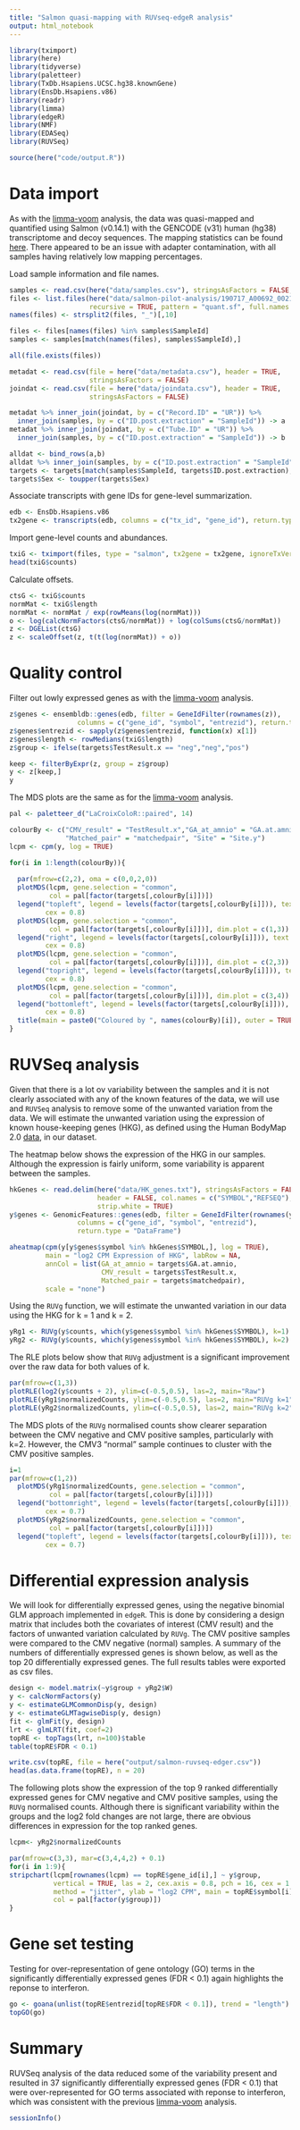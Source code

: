 ```yaml
---
title: "Salmon quasi-mapping with RUVseq-edgeR analysis"
output: html_notebook
---
```


```r
library(tximport)
library(here)
library(tidyverse)
library(paletteer)
library(TxDb.Hsapiens.UCSC.hg38.knownGene)
library(EnsDb.Hsapiens.v86)
library(readr)
library(limma)
library(edgeR)
library(NMF)
library(EDASeq)
library(RUVSeq)

source(here("code/output.R"))
```

# Data import

As with the [limma-voom](salmon-limma-voom.html) analysis, the data was quasi-mapped and quantified using Salmon (v0.14.1) with the GENCODE (v31) human (hg38) transcriptome and decoy sequences. The mapping statistics can be found [here](multiqc_report.html). There appeared to be an issue with adapter contamination, with all samples having relatively low mapping percentages. 

Load sample information and file names.

```r
samples <- read.csv(here("data/samples.csv"), stringsAsFactors = FALSE, header = TRUE)
files <- list.files(here("data/salmon-pilot-analysis/190717_A00692_0021_AHLLHFDSXX/new_salmon/quants"), 
                    recursive = TRUE, pattern = "quant.sf", full.names = TRUE)
names(files) <- strsplit2(files, "_")[,10]

files <- files[names(files) %in% samples$SampleId]
samples <- samples[match(names(files), samples$SampleId),]

all(file.exists(files))
```

```r
metadat <- read.csv(file = here("data/metadata.csv"), header = TRUE, 
                    stringsAsFactors = FALSE)
joindat <- read.csv(file = here("data/joindata.csv"), header = TRUE, 
                    stringsAsFactors = FALSE)

metadat %>% inner_join(joindat, by = c("Record.ID" = "UR")) %>% 
  inner_join(samples, by = c("ID.post.extraction" = "SampleId")) -> a
metadat %>% inner_join(joindat, by = c("Tube.ID" = "UR")) %>% 
  inner_join(samples, by = c("ID.post.extraction" = "SampleId")) -> b

alldat <- bind_rows(a,b)
alldat %>% inner_join(samples, by = c("ID.post.extraction" = "SampleId")) -> targets
targets <- targets[match(samples$SampleId, targets$ID.post.extraction),]
targets$Sex <- toupper(targets$Sex)
```

Associate transcripts with gene IDs for gene-level summarization.

```r
edb <- EnsDb.Hsapiens.v86
tx2gene <- transcripts(edb, columns = c("tx_id", "gene_id"), return.type = "DataFrame")
```

Import gene-level counts and abundances.

```r
txiG <- tximport(files, type = "salmon", tx2gene = tx2gene, ignoreTxVersion = TRUE)
head(txiG$counts)
```

Calculate offsets.

```r
ctsG <- txiG$counts
normMat <- txiG$length
normMat <- normMat / exp(rowMeans(log(normMat)))
o <- log(calcNormFactors(ctsG/normMat)) + log(colSums(ctsG/normMat))
z <- DGEList(ctsG)
z <- scaleOffset(z, t(t(log(normMat)) + o))
```

# Quality control

Filter out lowly expressed genes as with the [limma-voom](salmon-limma-voom.html) analysis.

```r
z$genes <- ensembldb::genes(edb, filter = GeneIdFilter(rownames(z)), 
                 columns = c("gene_id", "symbol", "entrezid"), return.type = "DataFrame")
z$genes$entrezid <- sapply(z$genes$entrezid, function(x) x[1])
z$genes$length <- rowMedians(txiG$length)
z$group <- ifelse(targets$TestResult.x == "neg","neg","pos")

keep <- filterByExpr(z, group = z$group)
y <- z[keep,]
y
```

The MDS plots are the same as for the [limma-voom](salmon-limma-voom.html) analysis. 

```r
pal <- paletteer_d("LaCroixColoR::paired", 14)

colourBy <- c("CMV_result" = "TestResult.x","GA_at_amnio" = "GA.at.amnio","Sex" = "Sex",
              "Matched_pair" = "matchedpair", "Site" = "Site.y")
lcpm <- cpm(y, log = TRUE)

for(i in 1:length(colourBy)){
  
  par(mfrow=c(2,2), oma = c(0,0,2,0))
  plotMDS(lcpm, gene.selection = "common", 
          col = pal[factor(targets[,colourBy[i]])]) 
  legend("topleft", legend = levels(factor(targets[,colourBy[i]])), text.col = pal, 
         cex = 0.8)
  plotMDS(lcpm, gene.selection = "common", 
          col = pal[factor(targets[,colourBy[i]])], dim.plot = c(1,3))
  legend("right", legend = levels(factor(targets[,colourBy[i]])), text.col = pal, 
         cex = 0.8)
  plotMDS(lcpm, gene.selection = "common", 
          col = pal[factor(targets[,colourBy[i]])], dim.plot = c(2,3))
  legend("topright", legend = levels(factor(targets[,colourBy[i]])), text.col = pal, 
         cex = 0.8)
  plotMDS(lcpm, gene.selection = "common", 
          col = pal[factor(targets[,colourBy[i]])], dim.plot = c(3,4))
  legend("bottomleft", legend = levels(factor(targets[,colourBy[i]])), text.col = pal, 
         cex = 0.8)
  title(main = paste0("Coloured by ", names(colourBy)[i]), outer = TRUE)
}
```

# RUVSeq analysis

Given that there is a lot ov variability between the samples and it is not clearly associated with any of the known features of the data, we will use and `RUVSeq` analysis to remove some of the unwanted variation from the data. We will estimate the unwanted variation using the expression of known house-keeping genes (HKG), as defined using the Human BodyMap 2.0 [data](https://www.tau.ac.il/~elieis/HKG/), in our dataset.

The heatmap below shows the expression of the HKG in our samples. Although the expression is fairly uniform, some variability is apparent between the samples.

```r
hkGenes <- read.delim(here("data/HK_genes.txt"), stringsAsFactors = FALSE, 
                      header = FALSE, col.names = c("SYMBOL","REFSEQ"), 
                      strip.white = TRUE)
y$genes <- GenomicFeatures::genes(edb, filter = GeneIdFilter(rownames(y)), 
                 columns = c("gene_id", "symbol", "entrezid"), 
                 return.type = "DataFrame")

aheatmap(cpm(y[y$genes$symbol %in% hkGenes$SYMBOL,], log = TRUE),
         main = "log2 CPM Expression of HKG", labRow = NA,  
         annCol = list(GA_at_amnio = targets$GA.at.amnio, 
                       CMV_result = targets$TestResult.x, 
                       Matched_pair = targets$matchedpair),
         scale = "none")
```

Using the `RUVg` function, we will estimate the unwanted variation in our data using the HKG for k = 1 and k = 2.  

```r
yRg1 <- RUVg(y$counts, which(y$genes$symbol %in% hkGenes$SYMBOL), k=1)
yRg2 <- RUVg(y$counts, which(y$genes$symbol %in% hkGenes$SYMBOL), k=2)
```

The RLE plots below show that `RUVg` adjustment is a significant improvement over the raw data for both values of k.

```r
par(mfrow=c(1,3))
plotRLE(log2(y$counts + 2), ylim=c(-0.5,0.5), las=2, main="Raw")
plotRLE(yRg1$normalizedCounts, ylim=c(-0.5,0.5), las=2, main="RUVg k=1")
plotRLE(yRg2$normalizedCounts, ylim=c(-0.5,0.5), las=2, main="RUVg k=2")
```

The MDS plots of the `RUVg` normalised counts show clearer separation between the CMV negative and CMV positive samples, particularly with k=2. However, the CMV3 "normal" sample continues to cluster with the CMV positive samples.

```r
i=1
par(mfrow=c(1,2))
  plotMDS(yRg1$normalizedCounts, gene.selection = "common", 
          col = pal[factor(targets[,colourBy[i]])]) 
  legend("bottomright", legend = levels(factor(targets[,colourBy[i]])), text.col = pal, 
         cex = 0.7)
  plotMDS(yRg2$normalizedCounts, gene.selection = "common", 
          col = pal[factor(targets[,colourBy[i]])])
  legend("topleft", legend = levels(factor(targets[,colourBy[i]])), text.col = pal, 
         cex = 0.7)
```

# Differential expression analysis

We will look for differentially expressed genes, using the negative binomial GLM approach implemented in `edgeR`.
This is done by considering a design matrix that includes both the covariates of interest (CMV result) and the factors of unwanted variation calculated by `RUVg`. The CMV positive samples were compared to the CMV negative (normal) samples. A summary of the numbers of differentially expressed genes is shown below, as well as the top 20 differentially expressed genes. The full results tables were exported as csv files. 

```r
design <- model.matrix(~y$group + yRg2$W)
y <- calcNormFactors(y)
y <- estimateGLMCommonDisp(y, design)
y <- estimateGLMTagwiseDisp(y, design)
fit <- glmFit(y, design)
lrt <- glmLRT(fit, coef=2)
topRE <- topTags(lrt, n=100)$table
table(topRE$FDR < 0.1)
```
```r
write.csv(topRE, file = here("output/salmon-ruvseq-edger.csv"))
head(as.data.frame(topRE), n = 20)
```

The following plots show the expression of the top 9 ranked differentially expressed genes for CMV negative and CMV positive samples, using the `RUVg` normalised counts. Although there is significant variability within the groups and the log2 fold changes are not large, there are obvious differences in expression for the top ranked genes.

```r
lcpm<- yRg2$normalizedCounts

par(mfrow=c(3,3), mar=c(3,4,4,2) + 0.1)
for(i in 1:9){
stripchart(lcpm[rownames(lcpm) == topRE$gene_id[i],] ~ y$group,
           vertical = TRUE, las = 2, cex.axis = 0.8, pch = 16, cex = 1.3,
           method = "jitter", ylab = "log2 CPM", main = topRE$symbol[i],
           col = pal[factor(y$group)])
}
```

# Gene set testing

Testing for over-representation of gene ontology (GO) terms in the significantly differentially expressed genes (FDR < 0.1) again highlights the reponse to interferon.

```r
go <- goana(unlist(topRE$entrezid[topRE$FDR < 0.1]), trend = "length")
topGO(go)
```

# Summary 

RUVSeq analysis of the data reduced some of the variability present and resulted in 37 significantly differentially expressed genes (FDR < 0.1) that were over-represented for GO terms associated with reponse to interferon, which was consistent with the previous [limma-voom](salmon-limma-voom.html) analysis.  

```r
sessionInfo()
```

